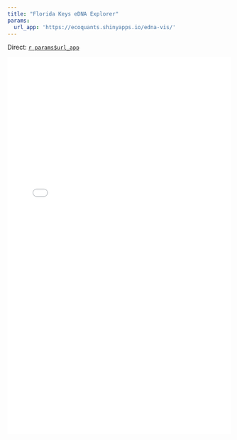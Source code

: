 ```yaml
---
title: "Florida Keys eDNA Explorer"
params:
  url_app: 'https://ecoquants.shinyapps.io/edna-vis/'
---
```


Direct: [`r params$url_app`](`r params$url_app`)

<iframe frameborder='0' width='100%' height='850' src='`r params$url_app`'></iframe>
